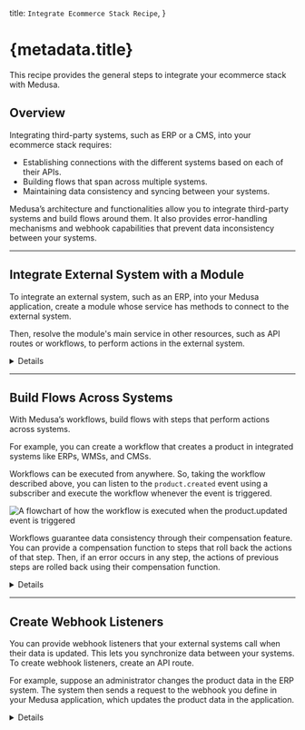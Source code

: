 
  title: `Integrate Ecommerce Stack Recipe`,
}

# {metadata.title}

This recipe provides the general steps to integrate your ecommerce stack with Medusa.

## Overview

Integrating third-party systems, such as ERP or a CMS, into your ecommerce stack requires:

- Establishing connections with the different systems based on each of their APIs.
- Building flows that span across multiple systems.
- Maintaining data consistency and syncing between your systems.

Medusa’s architecture and functionalities allow you to integrate third-party systems and build flows around them. It also provides error-handling mechanisms and webhook capabilities that prevent data inconsistency between your systems.

---

## Integrate External System with a Module

To integrate an external system, such as an ERP, into your Medusa application, create a module whose service has methods to connect to the external system.

Then, resolve the module's main service in other resources, such as API routes or workflows, to perform actions in the external system.

<Card
  href="!docs!/learn/basics/modules-and-services"
  title="Create a Module"
  text="Learn how to create a module in Medusa."
  icon={AcademicCapSolid}
/>

<Details summaryContent="Example: Create a module integrating an ERP system">

  This example showcases how to create a module that integrates to a dummy ERP system.

  Start by creating the directory `src/modules/erp` for your module.

  Then, create the file `src/modules/erp/service.ts` with the following content:

  ["4", "ErpModuleOptions", "The module's expected options."],
  ["9", "client_", "The client to connect to the external system."],
  ["12", "create", "Create the client using Axios. Can instead use an SDK if the external system has one."],
  ["20", "getProductData", "This method retrieves the product's data from the ERP system."],
  ["26", "createProduct", "This method creates a product in the ERP system."],
  ["32", "deleteProduct", "This method deletes the product in the ERP system."]
]
  
  ```ts title="src/modules/erp/service.ts" highlights={serviceHighlights}
  import axios, { AxiosInstance } from "axios"
  import { ProductDTO } from "@medusajs/types"

  type ErpModuleOptions = {
    apiKey: string
  }

  class ErpModuleService {
    private client_: AxiosInstance

    constructor({}, { apiKey }: ErpModuleOptions) {
      this.client_ = axios.create({
        baseURL: `https://api.erp-example.com`,
        headers: {
          Authorization: `Bearer ${apiKey}`,
        },
      })
    }

    async getProductData(id: string) {
      const { data: erpProduct } = await this.client_.get(`/product/${id}`)
      
      return erpProduct
    }

    async createProduct(data: ProductDTO) {
      const { data: erpProduct } = await this.client_.post(`/product`, data)
      
      return erpProduct
    }

    async deleteProduct(id: string) {
      await this.client_.delete(`/product/${id}`)
    }
  }

  export default ErpModuleService
  ```

  This creates the module's main service. Few things to note:

  - The module accepts an `apiKey` option, used to authenticate to the dummy ERP system. The module's main service accesses this option in the second parameter of the constructor.
  - The module uses axios to create a client in the constructor. The client is used in the service's methods when connecting to the ERP system. If the system you're integrating has an SDK, you can initialize it in the constructor, instead.
  - The `getProductData` method retrieves a product's details from the ERP system by sending a `GET` request using the client.
  - The `createProduct` method creates a product in the ERP system by sending a `POST` request using the client.
  - The `deleteProduct` method deletes a product in the ERP system by sending a `DELETE` request using the client.

  <Note title="Tip">

  You can store the product's ID in the external system using the `metadata` property of the `Product` data model in the Product Module. Alternatively, you can create a [data model](!docs!/learn/basics/data-models) in your module to store data related to the external system.

  </Note>

  Then, create the module's definition file at `src/modules/erp/index.ts` with the following content:

  ```ts title="src/modules/erp/index.ts"
  import ErpModuleService from "./service"
  import { Module } from "@medusajs/utils"

  export default Module("erp", {
    service: ErpModuleService,
  })
  ```

  Finally, add the module to the `modules` object in `medusa-config.js`:

  ```js title="medusa-config.js" highlights={[["7", "ERP_API_KEY", "The environment variable holding the API key of the ERP system."]]}
  module.exports = defineConfig({
    // ...
    modules: {
      erpModuleService: {
        resolve: "./modules/erp",
        options: {
          apiKey: process.env.ERP_API_KEY,
        },
      },
    },
  })
  ```

</Details>
    

---

## Build Flows Across Systems

With Medusa’s workflows, build flows with steps that perform actions across systems.

For example, you can create a workflow that creates a product in integrated systems like ERPs, WMSs, and CMSs.

Workflows can be executed from anywhere. So, taking the workflow described above, you can listen to the `product.created` event using a subscriber and execute the workflow whenever the event is triggered.

![A flowchart of how the workflow is executed when the product.updated event is triggered](https://res.cloudinary.com/dza7lstvk/image/upload/v1709025778/Medusa%20Book/workflow-recipe-example_yfwfuy.jpg)

Workflows guarantee data consistency through their compensation feature. You can provide a compensation function to steps that roll back the actions of that step. Then, if an error occurs in any step, the actions of previous steps are rolled back using their compensation function.

<Card
  href="!docs!/learn/basics/workflows"
  title="Workflows"
  text="Learn more about Workflows and how to create them."
  icon={AcademicCapSolid}
/>

<Details summaryContent="Example: Create products across systems with workflows">

    For example, create the following workflow in `src/workflows/create-product.ts`:

  ["19", "createInErpStep", "A step that creates a product in the ERP system."],
  ["22", "erpModuleService", "Resolve the ERP Module's main service."],
  ["25", "productModuleService", "Resolve the Product Module's main service."],
  ["29", "retrieve", "Retrieve the created product's data."],
  ["31", "createProduct", "Create the product in the ERP system."],
  ["35", "update", "Update the product in Medusa with the ID of the ERP product."],
  ["44", "erpId", "Pass the ERP product's ID to the compensation function."],
  ["45", "productId", "Pass the product's ID to the compensation function."],
  ["47", "", "Define a compensation function that rolls back changes when an error occurs."],
  ["54", "deleteProduct", "Undo creating the product in the ERP system by deleting it."],
  ["55", "update", "Update the product in Medusa to remove the ERP product's ID."]
]

    ```ts title="src/workflows/create-product.ts" highlights={workflowHighlights} collapsibleLines="1-10" expandButtonLabel="Show Imports"
    import {
      createStep,
      StepResponse,
      createWorkflow,
      WorkflowResponse,
    } from "@medusajs/workflows-sdk"
    import { IProductModuleService } from "@medusajs/types"
    import { Modules } from "@medusajs/utils"
    import ErpModuleService from "../modules/erp/service"

    type WorkflowInput = {
      productId: string
    }

    type WorkflowOutput = {
      erpProduct: any
    }

    const createInErpStep = createStep(
      "create-in-erp", 
      async ({ productId }: WorkflowInput, { container }) => {
      const erpModuleService: ErpModuleService = container.resolve(
        "erpModuleService"
      )
      const productModuleService: IProductModuleService = container
        .resolve(Modules.PRODUCT)
      
      const createdProductData = await productModuleService
        .retrieveProduct(productId)

      const erpProduct = await erpModuleService.createProduct(
        createdProductData
      )

      await productModuleService.updateProducts(productId, {
        metadata: {
          erp_id: erpProduct.id
        }
      })
      
      return new StepResponse({
        erpProduct
      }, {
        erpId: erpProduct.id,
        productId
      })
    }, async ({ erpId, productId }, { container}) => {
      const erpModuleService: ErpModuleService = container.resolve(
        "erpModuleService"
      )
      const productModuleService: IProductModuleService = container
        .resolve(Modules.PRODUCT)

      await erpModuleService.deleteProduct(erpId)
      await productModuleService.updateProducts(productId, {
        metadata: {}
      })
    })

    const createProductWorkflow = createWorkflow<
      WorkflowInput, WorkflowOutput
    >("create-product-in-systems", function (input) {
      const erpData = createInErpStep(input)

      return new WorkflowResponse(erpData)
    })

    export default createProductWorkflow
    ```

    This workflow has one step that:

    - Retrieves the product's data using the Product Module's main service.
    - Create the product in the ERP system using the ERP Module's main service.
    - Updates the product in Medusa by setting the ID of the ERP product in the product's `metadata` property.
    
    The step also has a compensation function that rolls back changes when an error occurs. It deletes the product in the ERP system and removes the ID of the ERP product in the Medusa product.
    
    Then, create the subscriber at `src/subscribers/create-product.ts`:

    ```ts title="src/subscribers/create-product.ts"
    import type { 
      SubscriberConfig, 
      SubscriberArgs,
    } from "@medusajs/medusa"
    import createProductWorkflow from "../workflows/create-product"

    export default async function handleProductUpdate({ 
      event: { data }, 
      container 
    }: SubscriberArgs<{id: string}>) {
      createProductWorkflow(container)
        .run({
          input: {
            productId: data.id
          }
        })
        .then(() => {
          console.log("Created product across systems.")
        })
    }

    export const config: SubscriberConfig = {
      event: "product.created",
    }
    ```

    The subscriber executes the workflow whenever the `product.created` event is triggered, passing it the ID of the created product.

</Details>

---

## Create Webhook Listeners

You can provide webhook listeners that your external systems call when their data is updated. This lets you synchronize data between your systems. To create webhook listeners, create an API route.

For example, suppose an administrator changes the product data in the ERP system. The system then sends a request to the webhook you define in your Medusa application, which updates the product data in the application.

<Card
  href="!docs!/learn/basics/api-routes"
  title="Create an API Route"
  text="Learn how to create an API Route in Medusa."
  icon={AcademicCapSolid}
/>

<Details summaryContent="Example: Create a webhook listener for ERP changes">

    For example, create the file `src/api/webhooks/erp/update/route.ts` with the following content:

    ```ts title="src/api/webhooks/erp/update/route.ts" collapsibleLines="1-12" expandButtonLabel="Show Imports"
    import { 
      MedusaRequest, 
      MedusaResponse, 
    } from "@medusajs/medusa"
    import { 
      IProductModuleService, 
      UpdateProductDTO
    } from "@medusajs/types"
    import {
      Modules
    } from "@medusajs/utils"

    type WebhookReq = {
      id: string
      updatedData: UpdateProductDTO
    }

    export async function POST(
      req: MedusaRequest<WebhookReq>, 
      res: MedusaResponse
    ) {
      const { id, updatedData} = req.body

      const productService: IProductModuleService = req.scope
        .resolve(
          Modules.PRODUCT
        )

      await productService.updateProducts(id, updatedData)

      res.status(200)
    }
    ```
    
    This creates a webhook listener for an ERP system. It receives the ID of a product and its updated data, assuming that’s how your ERP system sends the data.
    
    Then, create the file `src/api/middlewares.ts` with the following content:

    ```ts title="src/api/middlewares.ts"
    import { defineMiddlewares } from "@medusajs/medusa"
    import { raw } from "body-parser"

    export default defineMiddlewares({
      routes: [
        {
          method: ["POST", "PUT"],
          matcher: "/webhooks/*",
          bodyParser: false,
          middlewares: [raw({ type: "application/json" })],
        },
      ],
    })
    ```

    This replaces the default JSON middleware with the raw middleware, which is useful for webhook routes.

</Details>
